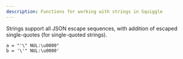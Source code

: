 ```yaml
---
description: Functions for working with strings in Squiggle
---
```


Strings support all JSON escape sequences, with addition of escaped single-quotes (for single-quoted strings).

```squiggle
a = "'\" NUL:\u0000"
b = '\'" NUL:\u0000'
```
